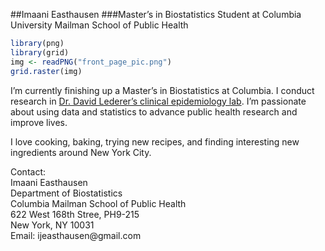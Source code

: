 ##Imaani Easthausen
###Master's in Biostatistics Student at Columbia University Mailman School of Public Health

```r
library(png)
library(grid)
img <- readPNG("front_page_pic.png")
grid.raster(img)
```

I'm currently finishing up a Master's in Biostatistics at Columbia. I conduct research in [Dr. David Lederer's clinical epidemiology lab](http://www.cumc.columbia.edu/pulmonary/research/PICTOR). I'm passionate about using data and statistics to advance public health research and improve lives. 

I love cooking, baking, trying new recipes, and finding interesting new ingredients around New York City. 

Contact:\
Imaani Easthausen\
Department of Biostatistics\
Columbia Mailman School of Public Health\
622 West 168th Stree, PH9-215\
New York, NY 10031\
Email: ijeasthausen@gmail.com\
